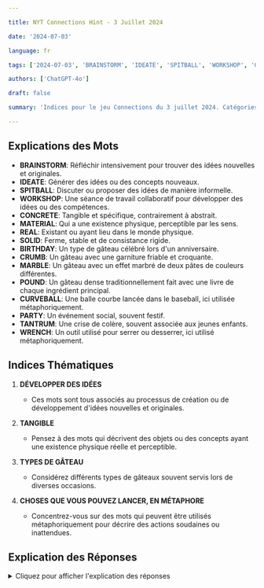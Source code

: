 ```yaml
---

title: NYT Connections Hint - 3 Juillet 2024

date: '2024-07-03'

language: fr

tags: ['2024-07-03', 'BRAINSTORM', 'IDEATE', 'SPITBALL', 'WORKSHOP', 'CONCRETE', 'MATERIAL', 'REAL', 'SOLID', 'BIRTHDAY', 'CRUMB', 'MARBLE', 'POUND', 'CURVEBALL', 'PARTY', 'TANTRUM', 'WRENCH']

authors: ['ChatGPT-4o']

draft: false

summary: 'Indices pour le jeu Connections du 3 juillet 2024. Catégories incluses: DÉVELOPPER DES IDÉES et TYPES DE GÂTEAU...'

---
```


## Explications des Mots

- **BRAINSTORM**: Réfléchir intensivement pour trouver des idées nouvelles et originales.
- **IDEATE**: Générer des idées ou des concepts nouveaux.
- **SPITBALL**: Discuter ou proposer des idées de manière informelle.
- **WORKSHOP**: Une séance de travail collaboratif pour développer des idées ou des compétences.
- **CONCRETE**: Tangible et spécifique, contrairement à abstrait.
- **MATERIAL**: Qui a une existence physique, perceptible par les sens.
- **REAL**: Existant ou ayant lieu dans le monde physique.
- **SOLID**: Ferme, stable et de consistance rigide.
- **BIRTHDAY**: Un type de gâteau célébré lors d'un anniversaire.
- **CRUMB**: Un gâteau avec une garniture friable et croquante.
- **MARBLE**: Un gâteau avec un effet marbré de deux pâtes de couleurs différentes.
- **POUND**: Un gâteau dense traditionnellement fait avec une livre de chaque ingrédient principal.
- **CURVEBALL**: Une balle courbe lancée dans le baseball, ici utilisée métaphoriquement.
- **PARTY**: Un événement social, souvent festif.
- **TANTRUM**: Une crise de colère, souvent associée aux jeunes enfants.
- **WRENCH**: Un outil utilisé pour serrer ou desserrer, ici utilisé métaphoriquement.

## Indices Thématiques

1. **DÉVELOPPER DES IDÉES**
   - Ces mots sont tous associés au processus de création ou de développement d'idées nouvelles et originales.

2. **TANGIBLE**
   - Pensez à des mots qui décrivent des objets ou des concepts ayant une existence physique réelle et perceptible.

3. **TYPES DE GÂTEAU**
   - Considérez différents types de gâteaux souvent servis lors de diverses occasions.

4. **CHOSES QUE VOUS POUVEZ LANCER, EN MÉTAPHORE**
   - Concentrez-vous sur des mots qui peuvent être utilisés métaphoriquement pour décrire des actions soudaines ou inattendues.

## Explication des Réponses

<details>
  <summary>Cliquez pour afficher l'explication des réponses</summary>

- **DÉVELOPPER DES IDÉES**: BRAINSTORM, IDEATE, SPITBALL, WORKSHOP
  - Ces mots sont tous liés au processus de réflexion et de génération d'idées créatives.

- **TANGIBLE**: CONCRETE, MATERIAL, REAL, SOLID
  - Ces termes sont associés à des objets ou des concepts ayant une existence physique et palpable.

- **TYPES DE GÂTEAU**: BIRTHDAY, CRUMB, MARBLE, POUND
  - Ces mots représentent différents types de gâteaux connus pour leurs caractéristiques uniques.

- **CHOSES QUE VOUS POUVEZ LANCER, EN MÉTAPHORE**: CURVEBALL, PARTY, TANTRUM, WRENCH
  - Ces mots sont utilisés métaphoriquement pour décrire des actions ou des événements inattendus ou soudains.

</details>